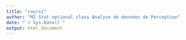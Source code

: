 ```yaml
---
title: "cours1"
author: "M2 Stat optional class Analyse de données de Perception"
date: "`r Sys.Date()`"
output: html_document
---
```

